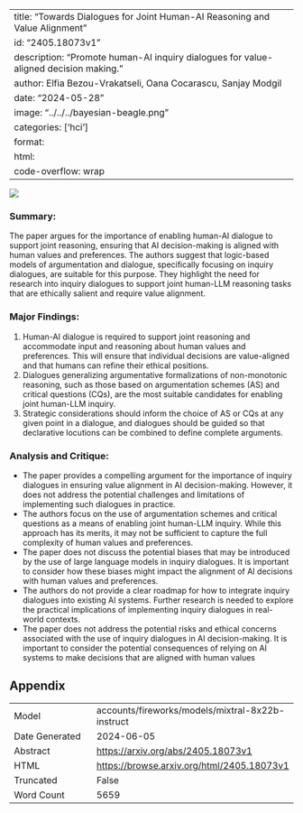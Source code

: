 
---
title: "Towards Dialogues for Joint Human-AI Reasoning and Value Alignment"
id: "2405.18073v1"
description: "Promote human-AI inquiry dialogues for value-aligned decision making."
author: Elfia Bezou-Vrakatseli, Oana Cocarascu, Sanjay Modgil
date: "2024-05-28"
image: "../../../bayesian-beagle.png"
categories: ['hci']
format:
  html:
    code-overflow: wrap
---

![](../../../bayesian-beagle.png)

### Summary:

The paper argues for the importance of enabling human-AI dialogue to support joint reasoning, ensuring that AI decision-making is aligned with human values and preferences. The authors suggest that logic-based models of argumentation and dialogue, specifically focusing on inquiry dialogues, are suitable for this purpose. They highlight the need for research into inquiry dialogues to support joint human-LLM reasoning tasks that are ethically salient and require value alignment.

### Major Findings:

1. Human-AI dialogue is required to support joint reasoning and accommodate input and reasoning about human values and preferences. This will ensure that individual decisions are value-aligned and that humans can refine their ethical positions.
2. Dialogues generalizing argumentative formalizations of non-monotonic reasoning, such as those based on argumentation schemes (AS) and critical questions (CQs), are the most suitable candidates for enabling joint human-LLM inquiry.
3. Strategic considerations should inform the choice of AS or CQs at any given point in a dialogue, and dialogues should be guided so that declarative locutions can be combined to define complete arguments.

### Analysis and Critique:

* The paper provides a compelling argument for the importance of inquiry dialogues in ensuring value alignment in AI decision-making. However, it does not address the potential challenges and limitations of implementing such dialogues in practice.
* The authors focus on the use of argumentation schemes and critical questions as a means of enabling joint human-LLM inquiry. While this approach has its merits, it may not be sufficient to capture the full complexity of human values and preferences.
* The paper does not discuss the potential biases that may be introduced by the use of large language models in inquiry dialogues. It is important to consider how these biases might impact the alignment of AI decisions with human values and preferences.
* The authors do not provide a clear roadmap for how to integrate inquiry dialogues into existing AI systems. Further research is needed to explore the practical implications of implementing inquiry dialogues in real-world contexts.
* The paper does not address the potential risks and ethical concerns associated with the use of inquiry dialogues in AI decision-making. It is important to consider the potential consequences of relying on AI systems to make decisions that are aligned with human values

## Appendix

|          |          |
|----------|----------|
| Model     | accounts/fireworks/models/mixtral-8x22b-instruct       |
| Date Generated     | 2024-06-05       |
| Abstract | [https://arxiv.org/abs/2405.18073v1](https://arxiv.org/abs/2405.18073v1)        |
| HTML     | [https://browse.arxiv.org/html/2405.18073v1](https://browse.arxiv.org/html/2405.18073v1)       |
| Truncated       | False       |
| Word Count       | 5659       |